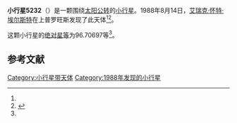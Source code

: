 {{Infobox planet
| bgcolour = #FFFFC0
| name = 5232 Jordaens
| symbol = 
| image = 
| caption = 
| discovery = yes
| discovery_ref = 
| discoverer = [[艾瑞克·怀特·埃尔斯特|艾瑞克·怀特·埃尔斯特]]
| discovery_site = [[上普罗旺斯|上普罗旺斯]] 
| discovered = 1988年8月14日
| designations = yes
| mp_name = 
| named_after = 
| alt_names = 1988 PR1/ 1978 ND3
| mp_category = [[主带小行星|主带小行星]]
| orbit_ref = <ref name="a">[http://ssd.jpl.nasa.gov/sbdb.cgi?sstr=5232 5232 Jordaens] {{Wayback|url=http://ssd.jpl.nasa.gov/sbdb.cgi?sstr=5232 |date=20140831110511 }}，小行星數據庫瀏覽器（JPL Small-Body Database Browser）－[[美国国家航空航天局|美国国家航空航天局]]喷气推进实验室</ref>
| epoch = 2456400.5 (2013年4月18日更新)
| aphelion = {{convert|3.3054032|AU|km|3|abbr=on|lk=out}}
| perihelion = {{convert|2.3948120|AU|km|3|abbr=on}}
| semimajor = {{convert|2.8501076|AU|km|3|abbr=on}}
| eccentricity = 0.1597468
| period = 1757.479712 [[日|日]]<br />4.81[[儒略年|儒略年]]
| avg_speed = 
| inclination = 12.20799
| asc_node = 165.71608
| mean_anomaly = 
| arg_peri = 96.70697
| satellites = 
| physical_characteristics = yes
| dimensions = 
| mass = 
| density = 
| surface_grav = 
| escape_velocity = 
| sidereal_day = 
| axial_tilt = 
| pole_ecliptic_lat = 
| pole_ecliptic_lon = 
| albedo = 
| temperatures= 
| temp_name1 = 
| mean_temp_1 = 
| max_temp_1 = 
| temp_name2 = 
| max_temp_2 = 
| spectral_type = 
| abs_magnitude = 96.70697
}}

'''小行星5232'''（{{lang-en|5232 Jordaens}}）是一颗围绕[[太阳|太阳]][[公转|公转]]的[[小行星|小行星]]。1988年8月14日，[[艾瑞克·怀特·埃尔斯特|艾瑞克·怀特·埃尔斯特]]在上普罗旺斯发现了此天体<ref name="a" /><ref>{{cite news|title=小行星列表|url=http://cfa-www.harvard.edu/iau/lists/NumberedMPs.txt|accessdate=2013-07-08|newspaper=哈佛大学|archive-date=2008-05-17|archive-url=https://web.archive.org/web/20080517010638/http://cfa-www.harvard.edu/iau/lists/NumberedMPs.txt|dead-url=no}}</ref>。

这颗小行星的[[绝对星等|绝对星等]]为96.70697等<ref name="a" />。

==参考文献==
{{reflist}}
{{Minor Planet Number|[[小行星5231|小行星5231]]|[[小行星5233|小行星5233]]}}

{{小天体}}

[[Category:小行星带天体|Category:小行星带天体]]
[[Category:1988年发现的小行星|Category:1988年发现的小行星]]

{{asteroid-stub}}